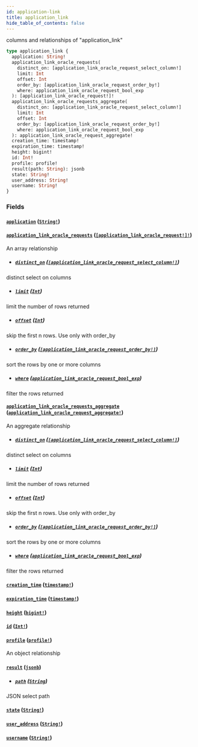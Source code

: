 ```yaml
---
id: application-link
title: application_link
hide_table_of_contents: false
---
```


columns and relationships of "application_link"

```graphql
type application_link {
  application: String!
  application_link_oracle_requests(
    distinct_on: [application_link_oracle_request_select_column!]
    limit: Int
    offset: Int
    order_by: [application_link_oracle_request_order_by!]
    where: application_link_oracle_request_bool_exp
  ): [application_link_oracle_request!]!
  application_link_oracle_requests_aggregate(
    distinct_on: [application_link_oracle_request_select_column!]
    limit: Int
    offset: Int
    order_by: [application_link_oracle_request_order_by!]
    where: application_link_oracle_request_bool_exp
  ): application_link_oracle_request_aggregate!
  creation_time: timestamp!
  expiration_time: timestamp!
  height: bigint!
  id: Int!
  profile: profile!
  result(path: String): jsonb
  state: String!
  user_address: String!
  username: String!
}
```

### Fields

#### [`application`](#) ([`String!`](/07-graphql/scalars/string))

#### [`application_link_oracle_requests`](#) ([`[application_link_oracle_request!]!`](/07-graphql/objects/application-link-oracle-request))

An array relationship

- ##### [`distinct_on`](#) ([`[application_link_oracle_request_select_column!]`](/07-graphql/enums/application-link-oracle-request-select-column))

distinct select on columns

- ##### [`limit`](#) ([`Int`](/07-graphql/scalars/int))

limit the number of rows returned

- ##### [`offset`](#) ([`Int`](/07-graphql/scalars/int))

skip the first n rows. Use only with order_by

- ##### [`order_by`](#) ([`[application_link_oracle_request_order_by!]`](/07-graphql/inputs/application-link-oracle-request-order-by))

sort the rows by one or more columns

- ##### [`where`](#) ([`application_link_oracle_request_bool_exp`](/07-graphql/inputs/application-link-oracle-request-bool-exp))

filter the rows returned

#### [`application_link_oracle_requests_aggregate`](#) ([`application_link_oracle_request_aggregate!`](/07-graphql/objects/application-link-oracle-request-aggregate))

An aggregate relationship

- ##### [`distinct_on`](#) ([`[application_link_oracle_request_select_column!]`](/07-graphql/enums/application-link-oracle-request-select-column))

distinct select on columns

- ##### [`limit`](#) ([`Int`](/07-graphql/scalars/int))

limit the number of rows returned

- ##### [`offset`](#) ([`Int`](/07-graphql/scalars/int))

skip the first n rows. Use only with order_by

- ##### [`order_by`](#) ([`[application_link_oracle_request_order_by!]`](/07-graphql/inputs/application-link-oracle-request-order-by))

sort the rows by one or more columns

- ##### [`where`](#) ([`application_link_oracle_request_bool_exp`](/07-graphql/inputs/application-link-oracle-request-bool-exp))

filter the rows returned

#### [`creation_time`](#) ([`timestamp!`](/07-graphql/scalars/timestamp))

#### [`expiration_time`](#) ([`timestamp!`](/07-graphql/scalars/timestamp))

#### [`height`](#) ([`bigint!`](/07-graphql/scalars/bigint))

#### [`id`](#) ([`Int!`](/07-graphql/scalars/int))

#### [`profile`](#) ([`profile!`](/07-graphql/objects/profile))

An object relationship

#### [`result`](#) ([`jsonb`](/07-graphql/scalars/jsonb))

- ##### [`path`](#) ([`String`](/07-graphql/scalars/string))

JSON select path

#### [`state`](#) ([`String!`](/07-graphql/scalars/string))

#### [`user_address`](#) ([`String!`](/07-graphql/scalars/string))

#### [`username`](#) ([`String!`](/07-graphql/scalars/string))
